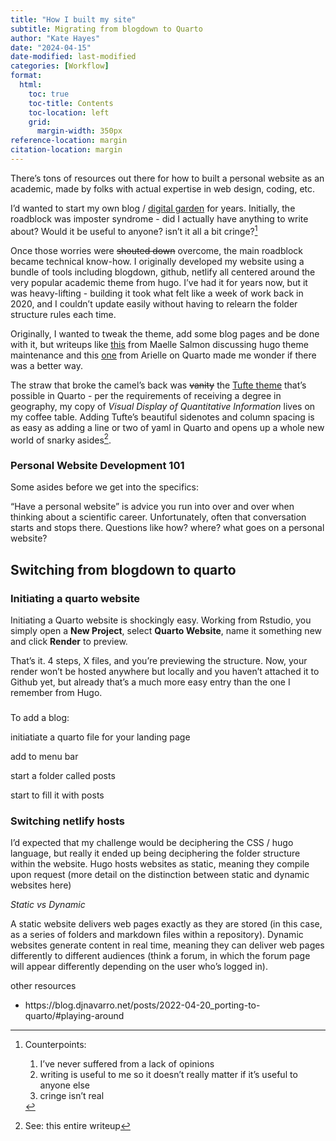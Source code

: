 ```yaml
---
title: "How I built my site"
subtitle: Migrating from blogdown to Quarto
author: "Kate Hayes"
date: "2024-04-15"
date-modified: last-modified
categories: [Workflow]
format:
  html:
    toc: true
    toc-title: Contents
    toc-location: left
    grid:
      margin-width: 350px
reference-location: margin
citation-location: margin
---
```


There's tons of resources out there for how to built a personal website as an academic, made by folks with actual expertise in web design, coding, etc.

I'd wanted to start my own blog / [digital garden](https://maggieappleton.com/garden-history) for years. Initially, the roadblock was imposter syndrome - did I actually have anything to write about? Would it be useful to anyone? isn't it all a bit cringe?[^1]

[^1]: Counterpoints:

    1.  I've never suffered from a lack of opinions
    2.  writing is useful to me so it doesn't really matter if it's useful to anyone else
    3.  cringe isn't real

Once those worries were ~~shouted down~~ overcome, the main roadblock became technical know-how. I originally developed my website using a bundle of tools including blogdown, github, netlify all centered around the very popular academic theme from hugo. I've had it for years now, but it was heavy-lifting - building it took what felt like a week of work back in 2020, and I couldn't update easily without having to relearn the folder structure rules each time.

Originally, I wanted to tweak the theme, add some blog pages and be done with it, but writeups like [this](https://masalmon.eu/2020/02/29/hugo-maintenance/) from Maelle Salmon discussing hugo theme maintenance and this [one](https://www.apreshill.com/blog/2022-04-we-dont-talk-about-quarto/) from Arielle on Quarto made me wonder if there was a better way.

The straw that broke the camel's back was ~~vanity~~ the [Tufte theme](https://quarto-dev.github.io/quarto-gallery/page-layout/tufte.html) that's possible in Quarto - per the requirements of receiving a degree in geography, my copy of *Visual Display of Quantitative Information* lives on my coffee table. Adding Tufte's beautiful sidenotes and column spacing is as easy as adding a line or two of yaml in Quarto and opens up a whole new world of snarky asides[^2].

[^2]: See: this entire writeup

### Personal Website Development 101

Some asides before we get into the specifics:

"Have a personal website" is advice you run into over and over when thinking about a scientific career. Unfortunately, often that conversation starts and stops there. Questions like how? where? what goes on a personal website?

## Switching from blogdown to quarto

### Initiating a quarto website

Initiating a Quarto website is shockingly easy. Working from Rstudio, you simply open a **New Project**, select **Quarto Website**, name it something new and click **Render** to preview.

That's it. 4 steps, X files, and you're previewing the structure. Now, your render won't be hosted anywhere but locally and you haven't attached it to Github yet, but already that's a much more easy entry than the one I remember from Hugo.

### 

To add a blog:

initiatiate a quarto file for your landing page

add to menu bar

start a folder called posts

start to fill it with posts

### Switching netlify hosts

I'd expected that my challenge would be deciphering the CSS / hugo language, but really it ended up being deciphering the folder structure within the website. Hugo hosts websites as static, meaning they compile upon request (more detail on the distinction between static and dynamic websites here)

*Static vs Dynamic*

A static website delivers web pages exactly as they are stored (in this case, as a series of folders and markdown files within a repository). Dynamic websites generate content in real time, meaning they can deliver web pages differently to different audiences (think a forum, in which the forum page will appear differently depending on the user who's logged in).

other resources

-   https://blog.djnavarro.net/posts/2022-04-20_porting-to-quarto/#playing-around
